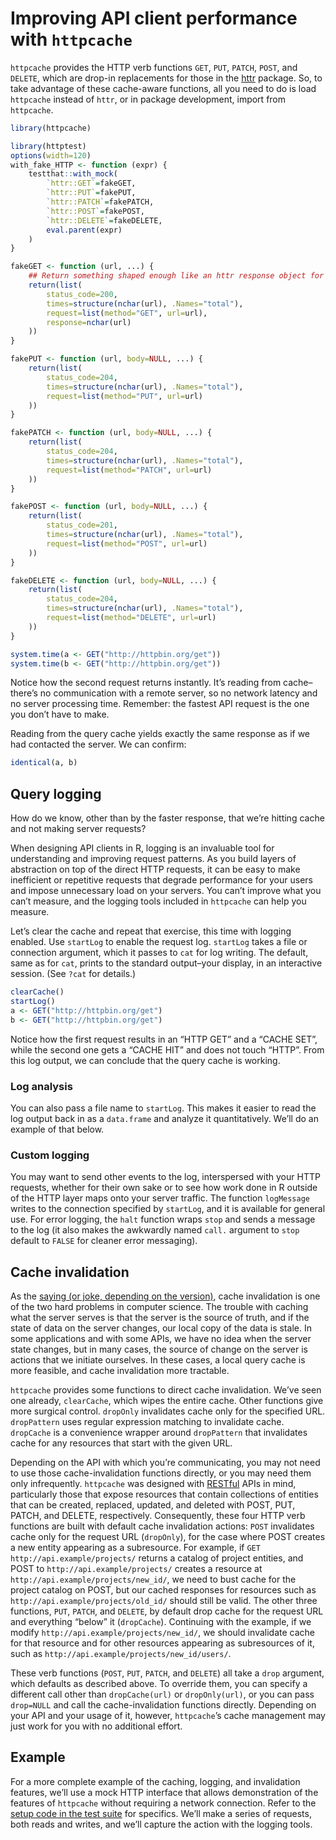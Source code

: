 <!--
%\VignetteEngine{knitr::knitr}
%\VignetteIndexEntry{Improving API client performance with httpcache}
-->

# Improving API client performance with `httpcache`

`httpcache` provides the
HTTP verb functions `GET`, `PUT`, `PATCH`, `POST`, and `DELETE`, which are drop-in
replacements for those in the [httr](https://github.com/hadley/httr) package. So, to take advantage of these cache-aware functions, all you need to do is load `httpcache` instead of `httr`, or in package development, import from `httpcache`.

```r
library(httpcache)
```

```r
library(httptest)
options(width=120)
with_fake_HTTP <- function (expr) {
    testthat::with_mock(
        `httr::GET`=fakeGET,
        `httr::PUT`=fakePUT,
        `httr::PATCH`=fakePATCH,
        `httr::POST`=fakePOST,
        `httr::DELETE`=fakeDELETE,
        eval.parent(expr)
    )
}

fakeGET <- function (url, ...) {
    ## Return something shaped enough like an httr response object for log tests
    return(list(
        status_code=200,
        times=structure(nchar(url), .Names="total"),
        request=list(method="GET", url=url),
        response=nchar(url)
    ))
}

fakePUT <- function (url, body=NULL, ...) {
    return(list(
        status_code=204,
        times=structure(nchar(url), .Names="total"),
        request=list(method="PUT", url=url)
    ))
}

fakePATCH <- function (url, body=NULL, ...) {
    return(list(
        status_code=204,
        times=structure(nchar(url), .Names="total"),
        request=list(method="PATCH", url=url)
    ))
}

fakePOST <- function (url, body=NULL, ...) {
    return(list(
        status_code=201,
        times=structure(nchar(url), .Names="total"),
        request=list(method="POST", url=url)
    ))
}

fakeDELETE <- function (url, body=NULL, ...) {
    return(list(
        status_code=204,
        times=structure(nchar(url), .Names="total"),
        request=list(method="DELETE", url=url)
    ))
}
```


```r
system.time(a <- GET("http://httpbin.org/get"))
system.time(b <- GET("http://httpbin.org/get"))
```

Notice how the second request returns instantly. It's reading from cache--there's no communication with a remote server, so no network latency and no server processing time. Remember: the fastest API request is the one you don't have to make.

Reading from the query cache yields exactly the same response as if we had contacted the server. We can confirm:

```r
identical(a, b)
```

## Query logging

How do we know, other than by the faster response, that we're hitting cache and not making server requests?

When designing API clients in R, logging is an invaluable tool for understanding and improving request patterns. As you build layers of abstraction on top of the direct HTTP requests, it can be easy to make inefficient or repetitive requests that degrade performance for your users and impose unnecessary load on your servers. You can't improve what you can't measure, and the logging tools included in `httpcache` can help you measure.

Let's clear the cache and repeat that exercise, this time with logging enabled. Use `startLog` to enable the request log. `startLog` takes a file or connection argument, which it passes to `cat` for log writing. The default, same as for `cat`, prints to the standard output--your display, in an interactive session. (See `?cat` for details.)

```r
clearCache()
startLog()
a <- GET("http://httpbin.org/get")
b <- GET("http://httpbin.org/get")
```

Notice how the first request results in an "HTTP GET" and a "CACHE SET", while the second one gets a "CACHE HIT" and does not touch "HTTP". From this log output, we can conclude that the query cache is working.

### Log analysis

You can also pass a file name to `startLog`. This makes it easier to read the log output back in as a `data.frame` and analyze it quantitatively. We'll do an example of that below.

### Custom logging

You may want to send other events to the log, interspersed with your HTTP requests, whether for their own sake or to see how work done in R outside of the HTTP layer maps onto your server traffic. The function `logMessage` writes to the connection specified by `startLog`, and it is available for general use. For error logging, the `halt` function wraps `stop` and sends a message to the log (it also makes the awkwardly named `call.` argument to `stop` default to `FALSE` for cleaner error messaging).

## Cache invalidation

As the [saying (or joke, depending on the version)](http://martinfowler.com/bliki/TwoHardThings.html), cache invalidation is one of the two hard problems in computer science. The trouble with caching what the server serves is that the server is the source of truth, and if the state of data on the server changes, our local copy of the data is stale. In some applications and with some APIs, we have no idea when the server state changes, but in many cases, the source of change on the server is actions that we initiate ourselves. In these cases, a local query cache is more feasible, and cache invalidation more tractable.

`httpcache` provides some functions to direct cache invalidation. We've seen one already, `clearCache`, which wipes the entire cache. Other functions give more surgical control. `dropOnly`
invalidates cache only for the specified URL. `dropPattern` uses
regular expression matching to invalidate cache. `dropCache` is a
convenience wrapper around `dropPattern` that invalidates cache for
any resources that start with the given URL.

Depending on the API with which you're communicating, you may not need to use those cache-invalidation functions directly, or you may need them only infrequently. `httpcache` was designed with [RESTful](https://en.wikipedia.org/wiki/Representational_state_transfer) APIs in mind, particularly those that expose resources that contain collections of entities that can be created, replaced, updated, and deleted with POST, PUT, PATCH, and DELETE, respectively. Consequently, these four HTTP verb functions are built with default cache invalidation actions: `POST` invalidates cache only for the request URL (`dropOnly`), for the case where POST creates a new entity appearing as a subresource. For example, if `GET http://api.example/projects/` returns a catalog of project entities, and POST to `http://api.example/projects/` creates a resource at `http://api.example/projects/new_id/`, we need to bust cache for the project catalog on POST, but our cached responses for resources such as  `http://api.example/projects/old_id/` should still be valid. The other three functions, `PUT`, `PATCH`, and `DELETE`, by default drop cache for the request URL and everything "below" it (`dropCache`). Continuing with the example, if we modify `http://api.example/projects/new_id/`, we should invalidate cache for that resource and for other resources appearing as subresources of it, such as `http://api.example/projects/new_id/users/`.

These verb functions (`POST`, `PUT`, `PATCH`, and `DELETE`) all take a `drop` argument, which defaults as described above. To override them, you can specify a different call other than `dropCache(url)` or `dropOnly(url)`, or you can pass `drop=NULL` and call the cache-invalidation functions directly. Depending on your API and your usage of it, however, `httpcache`'s cache management may just work for you with no additional effort.

## Example

For a more complete example of the caching, logging, and invalidation features, we'll use a mock HTTP interface that allows demonstration of the features of `httpcache` without requiring a network connection. Refer to the [setup code in the test suite](http://github.com/nealrichardson/httpcache/blob/master/tests/testthat/helper-mocks.R) for specifics. We'll make a series of requests, both reads and writes, and we'll capture the action with the logging tools.
<!-- do requests. look at log. show cache invalidation. then show reading without internet -->
